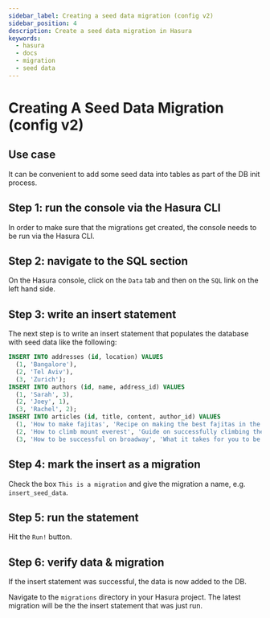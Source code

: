 ```yaml
---
sidebar_label: Creating a seed data migration (config v2)
sidebar_position: 4
description: Create a seed data migration in Hasura
keywords:
  - hasura
  - docs
  - migration
  - seed data
---
```


# Creating A Seed Data Migration (config v2)

## Use case

It can be convenient to add some seed data into tables as part of the DB
init process.

## Step 1: run the console via the Hasura CLI

In order to make sure that the migrations get created, the console needs
to be run via the Hasura CLI.

## Step 2: navigate to the SQL section

On the Hasura console, click on the `Data` tab and then on the `SQL`
link on the left hand side.

## Step 3: write an insert statement

The next step is to write an insert statement that populates the
database with seed data like the following:

```sql
INSERT INTO addresses (id, location) VALUES
  (1, 'Bangalore'),
  (2, 'Tel Aviv'),
  (3, 'Zurich');
INSERT INTO authors (id, name, address_id) VALUES
  (1, 'Sarah', 3),
  (2, 'Joey', 1),
  (3, 'Rachel', 2);
INSERT INTO articles (id, title, content, author_id) VALUES
  (1, 'How to make fajitas', 'Recipe on making the best fajitas in the world', 1),
  (2, 'How to climb mount everest', 'Guide on successfully climbing the hightest mountain in the world', 3),
  (3, 'How to be successful on broadway', 'What it takes for you to be a successful performer at broadway', 2);
```

## Step 4: mark the insert as a migration

Check the box `This is a migration` and give the migration a name, e.g.
`insert_seed_data`.

## Step 5: run the statement

Hit the `Run!` button.

## Step 6: verify data & migration

If the insert statement was successful, the data is now added to the DB.

Navigate to the `migrations` directory in your Hasura project. The
latest migration will be the the insert statement that was just run.
